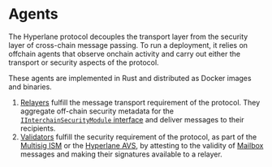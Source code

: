 # Agents

The Hyperlane protocol decouples the transport layer from the security layer of cross-chain message passing. To run a deployment, it relies on offchain agents that observe onchain activity and carry out either the transport or security aspects of the protocol.

These agents are implemented in Rust and distributed as Docker images and binaries.

1. [Relayers](./agents/relayer.mdx) fulfill the message transport requirement of the protocol. They aggregate off-chain security metadata for the [`IInterchainSecurityModule` interface](../reference/ISM/specify-your-ISM) and deliver messages to their recipients.
1. [Validators](./agents/validators.mdx) fulfill the security requirement of the protocol, as part of the [Multisig ISM](./ISM/multisig-ISM.mdx) or the [Hyperlane AVS](./economic-security/hyperlane-avs.mdx), by attesting to the validity of [Mailbox](./mailbox.mdx) messages and making their signatures available to a relayer.
